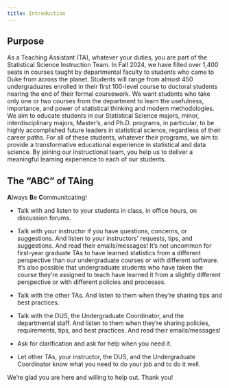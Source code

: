 ```yaml
---
title: Introduction
---
```


## Purpose {.unnumbered}

As a Teaching Assistant (TA), whatever your duties, you are part of the Statistical Science Instruction Team. In Fall 2024, we have filled over 1,400 seats in courses taught by departmental faculty to students who came to Duke from across the planet. Students will range from almost 450 undergraduates enrolled in their first 100-level course to doctoral students nearing the end of their formal coursework. We want students who take only one or two courses from the department to learn the usefulness, importance, and power of statistical thinking and modern methodologies. We aim to educate students in our Statistical Science majors, minor, interdisciplinary majors, Master's, and Ph.D. programs, in particular, to be highly accomplished future leaders in statistical science, regardless of their career paths. For all of these students, whatever their programs, we aim to provide a transformative educational experience in statistical and data science. By joining our instructional team, you help us to deliver a meaningful learning experience to each of our students.

## The "ABC" of TAing {.unnumbered}

**A**lways **B**e **C**ommunitcating!

-   Talk with and listen to your students in class, in office hours, on discussion forums.

-   Talk with your instructor if you have questions, concerns, or suggestions. And listen to your instructors' requests, tips, and suggestions. And read their emails/messages! It's not uncommon for first-year graduate TAs to have learned statistics from a different perspective than our undergraduate courses or with different software. It's also possible that undergraduate students who have taken the course they're assigned to teach have learned it from a slightly different perspective or with different policies and processes.

-   Talk with the other TAs. And listen to them when they're sharing tips and best practices.

-   Talk with the DUS, the Undergraduate Coordinator, and the departmental staff. And listen to them when they're sharing policies, requirements, tips, and best practices. And read their emails/messages!

-   Ask for clarification and ask for help when you need it.

-   Let other TAs, your instructor, the DUS, and the Undergraduate Coordinator know what you need to do your job and to do it well.

We're glad you are here and willing to help out. Thank you!